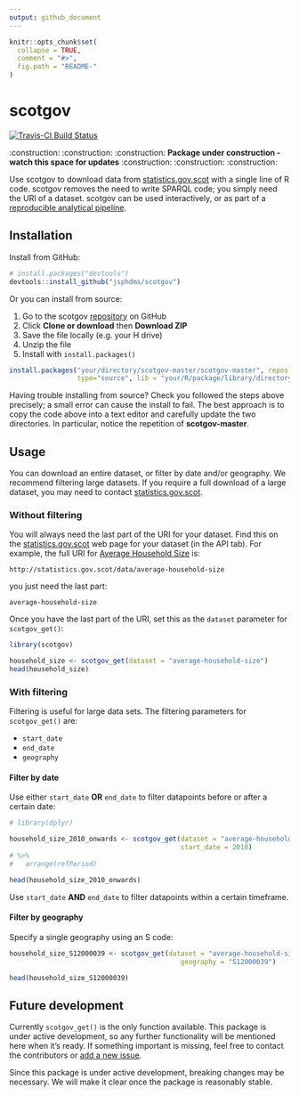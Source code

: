 ```yaml
---
output: github_document
---
```


<!-- README.md is generated from README.Rmd. Please edit that file -->

```r
knitr::opts_chunk$set(
  collapse = TRUE,
  comment = "#>",
  fig.path = "README-"
)
```

# scotgov

[![Travis-CI Build Status](https://travis-ci.org/jsphdms/scotgov.svg?branch=master)](https://travis-ci.org/jsphdms/scotgov)

:construction: :construction: :construction: **Package under construction - watch this space for updates** :construction: :construction: :construction:

Use scotgov to download data from [statistics.gov.scot](http://statistics.gov.scot/home) with a single line of R code. scotgov removes the need to write SPARQL code; you simply need the URI of a dataset. scotgov can be used interactively, or as part of a [reproducible analytical pipeline](https://ukgovdatascience.github.io/rap_companion/).

## Installation

Install from GitHub:

```r
# install.packages("devtools")
devtools::install_github("jsphdms/scotgov")
```

Or you can install from source:

1. Go to the scotgov [repository](https://github.com/jsphdms/scotgov) on GitHub
1. Click **Clone or download** then **Download ZIP**
1. Save the file locally (e.g. your H drive)
1. Unzip the file
1. Install with `install.packages()`

```r
install.packages("your/directory/scotgov-master/scotgov-master", repos = NULL,
                 type="source", lib = "your/R/package/library/directory")
```

Having trouble installing from source? Check you followed the steps above precisely; a small error can cause the install to fail. The best approach is to copy the code above into a text editor and carefully update the two directories. In particular, notice the repetition of **scotgov-master**.

## Usage
You can download an entire dataset, or filter by date and/or geography. We recommend filtering large datasets. If you require a full download of a large dataset, you may need to contact [statistics.gov.scot](http://statistics.gov.scot/home).

### Without filtering

You will always need the last part of the URI for your dataset. Find this on the [statistics.gov.scot](http://statistics.gov.scot/home) web page for your dataset (in the API tab). For example, the full URI for [Average Household Size](https://statistics.gov.scot/resource?uri=http%3A%2F%2Fstatistics.gov.scot%2Fdata%2Faverage-household-size) is:

`http://statistics.gov.scot/data/average-household-size`

you just need the last part:

`average-household-size`

Once you have the last part of the URI, set this as the `dataset` parameter for `scotgov_get()`:

```r
library(scotgov)

household_size <- scotgov_get(dataset = "average-household-size")
head(household_size)
```

### With filtering
Filtering is useful for large data sets. The filtering parameters for `scotgov_get()` are:

* `start_date`
* `end_date`
* `geography`

#### Filter by date
Use either `start_date` **OR** `end_date` to filter datapoints before or after a certain date:

```r
# library(dplyr)

household_size_2010_onwards <- scotgov_get(dataset = "average-household-size",
                                           start_date = 2010)
# %>%
#   arrange(refPeriod)

head(household_size_2010_onwards)
```

Use `start_date` **AND** `end_date` to filter datapoints within a certain timeframe.

#### Filter by geography
Specify a single geography using an S code:

```r
household_size_S12000039 <- scotgov_get(dataset = "average-household-size",
                                           geography = "S12000039")

head(household_size_S12000039)
```

## Future development

Currently `scotgov_get()` is the only function available. This package is under active development, so any further functionality will be mentioned here when it's ready. If something important is missing, feel free to contact the contributors or [add a new issue](https://github.com/jsphdms/scotgov/issues).

Since this package is under active development, breaking changes may be necessary. We will make it clear once the package is reasonably stable.
